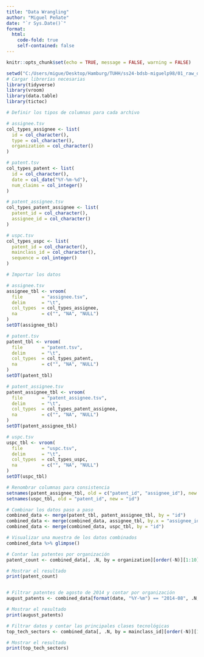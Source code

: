 ```yaml
---
title: "Data Wrangling"
author: "Miguel Peñate"
date: "`r Sys.Date()`"
format:
  html:
    code-fold: true
    self-contained: false
---
```



```r
knitr::opts_chunk$set(echo = TRUE, message = FALSE, warning = FALSE)

setwd("C:/Users/migue/Desktop/Hamburg/TUHH/ss24-bdsb-miguelp98/01_raw_data")
# Cargar librerías necesarias
library(tidyverse)
library(vroom)
library(data.table)
library(tictoc)

# Definir los tipos de columnas para cada archivo

# assignee.tsv
col_types_assignee <- list(
  id = col_character(),
  type = col_character(),
  organization = col_character()
)

# patent.tsv
col_types_patent <- list(
  id = col_character(),
  date = col_date("%Y-%m-%d"),
  num_claims = col_integer()
)

# patent_assignee.tsv
col_types_patent_assignee <- list(
  patent_id = col_character(),
  assignee_id = col_character()
)

# uspc.tsv
col_types_uspc <- list(
  patent_id = col_character(),
  mainclass_id = col_character(),
  sequence = col_integer()
)

# Importar los datos

# assignee.tsv
assignee_tbl <- vroom(
  file       = "assignee.tsv", 
  delim      = "\t", 
  col_types  = col_types_assignee,
  na         = c("", "NA", "NULL")
)
setDT(assignee_tbl)

# patent.tsv
patent_tbl <- vroom(
  file       = "patent.tsv", 
  delim      = "\t", 
  col_types  = col_types_patent,
  na         = c("", "NA", "NULL")
)
setDT(patent_tbl)

# patent_assignee.tsv
patent_assignee_tbl <- vroom(
  file       = "patent_assignee.tsv", 
  delim      = "\t", 
  col_types  = col_types_patent_assignee,
  na         = c("", "NA", "NULL")
)
setDT(patent_assignee_tbl)

# uspc.tsv
uspc_tbl <- vroom(
  file       = "uspc.tsv", 
  delim      = "\t", 
  col_types  = col_types_uspc,
  na         = c("", "NA", "NULL")
)
setDT(uspc_tbl)

# Renombrar columnas para consistencia
setnames(patent_assignee_tbl, old = c("patent_id", "assignee_id"), new = c("id", "assignee_id"))
setnames(uspc_tbl, old = "patent_id", new = "id")

# Combinar los datos paso a paso
combined_data <- merge(patent_tbl, patent_assignee_tbl, by = "id")
combined_data <- merge(combined_data, assignee_tbl, by.x = "assignee_id", by.y = "id")
combined_data <- merge(combined_data, uspc_tbl, by = "id")

# Visualizar una muestra de los datos combinados
combined_data %>% glimpse()

# Contar las patentes por organización
patent_count <- combined_data[, .N, by = organization][order(-N)][1:10]

# Mostrar el resultado
print(patent_count)


# Filtrar patentes de agosto de 2014 y contar por organización
august_patents <- combined_data[format(date, "%Y-%m") == "2014-08", .N, by = organization][order(-N)][1:10]

# Mostrar el resultado
print(august_patents)

# Filtrar datos y contar las principales clases tecnológicas
top_tech_sectors <- combined_data[, .N, by = mainclass_id][order(-N)][1:5]

# Mostrar el resultado
print(top_tech_sectors)
```
